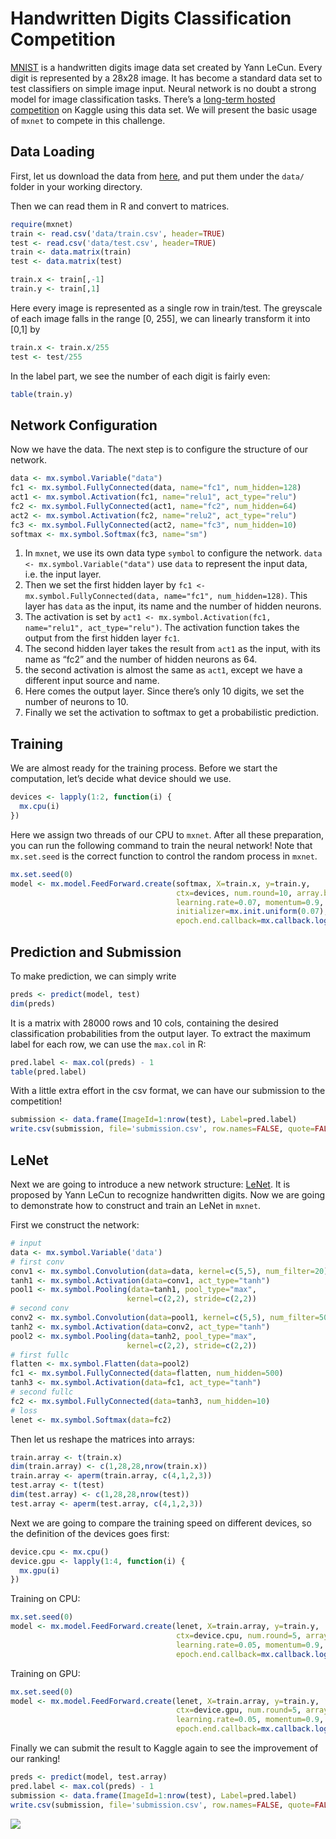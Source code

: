 Handwritten Digits Classification Competition
======================================================

[MNIST](http://yann.lecun.com/exdb/mnist/) is a handwritten digits image data set created by Yann LeCun. Every digit is represented by a 28x28 image. It has become a standard data set to test classifiers on simple image input. Neural network is no doubt a strong model for image classification tasks. There's a [long-term hosted competition](https://www.kaggle.com/c/digit-recognizer) on Kaggle using this data set. We will present the basic usage of `mxnet` to compete in this challenge.

## Data Loading

First, let us download the data from [here](https://www.kaggle.com/c/digit-recognizer/data), and put them under the `data/` folder in your working directory.

Then we can read them in R and convert to matrices.

```r
require(mxnet)
train <- read.csv('data/train.csv', header=TRUE)
test <- read.csv('data/test.csv', header=TRUE)
train <- data.matrix(train)
test <- data.matrix(test)

train.x <- train[,-1]
train.y <- train[,1]
```

Here every image is represented as a single row in train/test. The greyscale of each image falls in the range [0, 255], we can linearly transform it into [0,1] by

```r
train.x <- train.x/255
test <- test/255
```

In the label part, we see the number of each digit is fairly even:

```r
table(train.y)
```

## Network Configuration

Now we have the data. The next step is to configure the structure of our network.

```r
data <- mx.symbol.Variable("data")
fc1 <- mx.symbol.FullyConnected(data, name="fc1", num_hidden=128)
act1 <- mx.symbol.Activation(fc1, name="relu1", act_type="relu")
fc2 <- mx.symbol.FullyConnected(act1, name="fc2", num_hidden=64)
act2 <- mx.symbol.Activation(fc2, name="relu2", act_type="relu")
fc3 <- mx.symbol.FullyConnected(act2, name="fc3", num_hidden=10)
softmax <- mx.symbol.Softmax(fc3, name="sm")
```

1. In `mxnet`, we use its own data type `symbol` to configure the network. `data <- mx.symbol.Variable("data")` use `data` to represent the input data, i.e. the input layer.
2. Then we set the first hidden layer by `fc1 <- mx.symbol.FullyConnected(data, name="fc1", num_hidden=128)`. This layer has `data` as the input, its name and the number of hidden neurons.
3. The activation is set by `act1 <- mx.symbol.Activation(fc1, name="relu1", act_type="relu")`. The activation function takes the output from the first hidden layer `fc1`.
4. The second hidden layer takes the result from `act1` as the input, with its name as "fc2" and the number of hidden neurons as 64.
5. the second activation is almost the same as `act1`, except we have a different input source and name.
6. Here comes the output layer. Since there's only 10 digits, we set the number of neurons to 10.
7. Finally we set the activation to softmax to get a probabilistic prediction.

## Training 

We are almost ready for the training process. Before we start the computation, let's decide what device should we use.

```r
devices <- lapply(1:2, function(i) {
  mx.cpu(i)
})
```

Here we assign two threads of our CPU to `mxnet`. After all these preparation, you can run the following command to train the neural network! Note that `mx.set.seed` is the correct function to control the random process in `mxnet`.

```r
mx.set.seed(0)
model <- mx.model.FeedForward.create(softmax, X=train.x, y=train.y,
                                     ctx=devices, num.round=10, array.batch.size=100,
                                     learning.rate=0.07, momentum=0.9,
                                     initializer=mx.init.uniform(0.07),
                                     epoch.end.callback=mx.callback.log.train.metric(100))
```

## Prediction and Submission

To make prediction, we can simply write

```r
preds <- predict(model, test)
dim(preds)
```

It is a matrix with 28000 rows and 10 cols, containing the desired classification probabilities from the output layer. To extract the maximum label for each row, we can use the `max.col` in R:

```r
pred.label <- max.col(preds) - 1
table(pred.label)
```

With a little extra effort in the csv format, we can have our submission to the competition!

```r
submission <- data.frame(ImageId=1:nrow(test), Label=pred.label)
write.csv(submission, file='submission.csv', row.names=FALSE, quote=FALSE)
```

## LeNet

Next we are going to introduce a new network structure: [LeNet](http://yann.lecun.com/exdb/lenet/). It is proposed by Yann LeCun to recognize handwritten digits. Now we are going to demonstrate how to construct and train an LeNet in `mxnet`.

First we construct the network:

```r
# input
data <- mx.symbol.Variable('data')
# first conv
conv1 <- mx.symbol.Convolution(data=data, kernel=c(5,5), num_filter=20)
tanh1 <- mx.symbol.Activation(data=conv1, act_type="tanh")
pool1 <- mx.symbol.Pooling(data=tanh1, pool_type="max",
                          kernel=c(2,2), stride=c(2,2))
# second conv
conv2 <- mx.symbol.Convolution(data=pool1, kernel=c(5,5), num_filter=50)
tanh2 <- mx.symbol.Activation(data=conv2, act_type="tanh")
pool2 <- mx.symbol.Pooling(data=tanh2, pool_type="max",
                          kernel=c(2,2), stride=c(2,2))
# first fullc
flatten <- mx.symbol.Flatten(data=pool2)
fc1 <- mx.symbol.FullyConnected(data=flatten, num_hidden=500)
tanh3 <- mx.symbol.Activation(data=fc1, act_type="tanh")
# second fullc
fc2 <- mx.symbol.FullyConnected(data=tanh3, num_hidden=10)
# loss
lenet <- mx.symbol.Softmax(data=fc2)
```

Then let us reshape the matrices into arrays:

```r
train.array <- t(train.x)
dim(train.array) <- c(1,28,28,nrow(train.x))
train.array <- aperm(train.array, c(4,1,2,3))
test.array <- t(test)
dim(test.array) <- c(1,28,28,nrow(test))
test.array <- aperm(test.array, c(4,1,2,3))
```

Next we are going to compare the training speed on different devices, so the definition of the devices goes first:

```r
device.cpu <- mx.cpu()
device.gpu <- lapply(1:4, function(i) {
  mx.gpu(i)
})
```

Training on CPU:

```r
mx.set.seed(0)
model <- mx.model.FeedForward.create(lenet, X=train.array, y=train.y,
                                     ctx=device.cpu, num.round=5, array.batch.size=100,
                                     learning.rate=0.05, momentum=0.9, wd=0.00001,
                                     epoch.end.callback=mx.callback.log.train.metric(100))
```

Training on GPU:

```r
mx.set.seed(0)
model <- mx.model.FeedForward.create(lenet, X=train.array, y=train.y,
                                     ctx=device.gpu, num.round=5, array.batch.size=100,
                                     learning.rate=0.05, momentum=0.9, wd=0.00001,
                                     epoch.end.callback=mx.callback.log.train.metric(100))
```

Finally we can submit the result to Kaggle again to see the improvement of our ranking!

```r
preds <- predict(model, test.array)
pred.label <- max.col(preds) - 1
submission <- data.frame(ImageId=1:nrow(test), Label=pred.label)
write.csv(submission, file='submission.csv', row.names=FALSE, quote=FALSE)
```

![](../web-data/mxnet/knitr/mnistCompetition-kaggle-submission.png)
